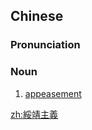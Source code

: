 {{also|绥靖主义}}
==Chinese==
{{zh-forms|s=绥靖主义|type=22}}

===Pronunciation===
{{zh-pron
|m=綏jìngzhǔyì
|c=seoi1 zing6 zyu2 ji6
|cat=n
}}

===Noun===
{{zh-noun}}

#  [[appeasement]]

[[zh:綏靖主義]]